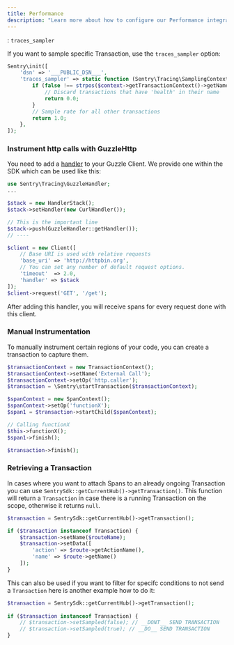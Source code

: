 ```yaml
---
title: Performance
description: "Learn more about how to configure our Performance integrations to get the best experience out of it."
---
```


: `traces_sampler`

If you want to sample specific Transaction, use the `traces_sampler` option:

```php
Sentry\init([
    'dsn' => '___PUBLIC_DSN___',
    'traces_sampler' => static function (Sentry\Tracing\SamplingContext $context): float {
        if (false !== strpos($context->getTransactionContext()->getName(), 'health')) {
            // Discard transactions that have 'health' in their name
            return 0.0;
        }
        // Sample rate for all other transactions
        return 1.0;
    },
]);
```

### Instrument http calls with GuzzleHttp

You need to add a [handler](http://docs.guzzlephp.org/en/stable/handlers-and-middleware.html#handlers) to your Guzzle Client. We provide one within the SDK which can be used like this:

```php
use Sentry\Tracing\GuzzleHandler;
...

$stack = new HandlerStack();
$stack->setHandler(new CurlHandler());

// This is the important line
$stack->push(GuzzleHandler::getHandler());
// ----

$client = new Client([
    // Base URI is used with relative requests
    'base_uri' => 'http://httpbin.org',
    // You can set any number of default request options.
    'timeout'  => 2.0,
    'handler' => $stack
]);
$client->request('GET', '/get');
```

After adding this handler, you will receive spans for every request done with this client.

### Manual Instrumentation

To manually instrument certain regions of your code, you can create a transaction to capture them.

```php
$transactionContext = new TransactionContext();
$transactionContext->setName('External Call');
$transactionContext->setOp('http.caller');
$transaction = \Sentry\startTransaction($transactionContext);

$spanContext = new SpanContext();
$spanContext->setOp('functionX');
$span1 = $transaction->startChild($spanContext);

// Calling functionX
$this->functionX();
$span1->finish();

$transaction->finish();
```

### Retrieving a Transaction

In cases where you want to attach Spans to an already ongoing Transaction you can use `SentrySdk::getCurrentHub()->getTransaction()`. This function will return a `Transaction` in case there is a running Transaction on the scope, otherwise it returns `null`.

```php
$transaction = SentrySdk::getCurrentHub()->getTransaction();

if ($transaction instanceof Transaction) {
    $transaction->setName($routeName);
    $transaction->setData([
        'action' => $route->getActionName(),
        'name' => $route->getName()
    ]);
}
```

This can also be used if you want to filter for specifc conditions to not send a `Transaction` here is another example how to do it:

```php
$transaction = SentrySdk::getCurrentHub()->getTransaction();
            
if ($transaction instanceof Transaction) {
    // $transaction->setSampled(false); // __DONT__ SEND TRANSACTION
    // $transaction->setSampled(true); // __DO__ SEND TRANSACTION  
}
```
